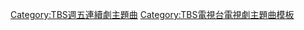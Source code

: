 {{Navbox
|name = TBS週五連續劇主題曲2000年代後半部
|title = TBS[[TBS週五連續劇|週五連續劇]]主題曲
|titlestyle = background:#90EE90 
|groupstyle = width:105px;background:#66FF00
| bodyclass = hlist
|group1=2005年
|list1=* [[虎與龍 (電視劇)|虎與龍]] 「[[UTAO-UTAO]]」（[[V6 (偶像團體)|V6]]）
* [[東大特訓班]] 「[[realize/Take a Chance|realize]]」（[[melody.]]）
* [[流星花園 (日本電視劇)|流星花園]] 「[[WISH (嵐)|WISH]]」（[[嵐]]）
|group2=2006年
|list2=* [[夜王]] 「[[Mr.Traveling Man]]」（[[TOKIO]]）
* [[詐欺獵人]] 「[[擁抱我 小姐]]」（[[山下智久]]）
* [[太陽之歌]] 「[[invitation (柴咲幸單曲)|invitation]]」（[[柴咲幸]]）
* [[水手服與機關槍]] 「[[水手服與機關槍 (單曲)|水手服與機關槍]]」（[[長澤雅美|星泉]]）
* [[不想談可笑的戀愛]] 「[[光 (Fayray)|光]]」（[[Fayray]]）
|group3=2007年
|list3=* [[流星花園 (日本電視劇)|流星花園2]] 「[[Love so sweet]]」（嵐）
* [[特急田中3號]] 「[[歡喜之歌]]」（[[KAT-TUN]]）
* [[貧窮貴公子]] 「[[Happiness (嵐)|Happiness]]」（嵐）
* [[歌姬 (日本電視劇)|歌姬]] 「[[青春 SEISYuN]]」（TOKIO）
|group4=2008年
|list4=* [[愛迪生之母]] 「[[為你獻上愛的花束]]」（[[Superfly]]）
* [[Around40]] 「[[幸福的程度/寂寞的日子就歡喜(Your Wedding Day)|幸福的程度]]」（[[竹內瑪莉亞]]）
* [[魔王 (日本電視劇)|魔王]] 「[[truth/前往風的彼方|truth]]」（嵐）
* [[流星之絆]] 「[[Beautiful days (嵐)|Beautiful days]]」（嵐）
|group5=2009年
|list5=* [[Love Shuffle]] 「[[宇宙的Fantasy]]」（[[地，風與火]]）
* [[Smile (日本电视剧)|Smile]] 「[[滿滿的財富]]」（[[椎名林檎]]）
* [[雙頭犬 (日本電視劇)|雙頭犬]] 「[[一道光]]」（[[瀧澤秀明]]）
* [[單身情歌]] 「[[Am I Fallin' in Love?]]」（[[北口和沙]]）
|belowstyle= width:105px;background:#90EE90
|below=* [[Template:TBS週五連續劇主題曲1990年代前半部|1990前]]
* [[Template:TBS週五連續劇主題曲1990年代後半部|1990後]]
* [[Template:TBS週五連續劇主題曲2000年代前半部|2000前]]
* '''2000後'''
* [[Template:TBS週五連續劇主題曲2010年代前半部|2010前]]
* [[Template:TBS週五連續劇主題曲2010年代後半部|2010後]]
}}<noinclude>
[[Category:TBS週五連續劇主題曲]]
[[Category:TBS電視台電視劇主題曲模板]]
</noinclude>